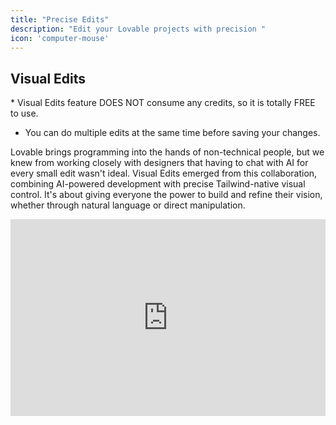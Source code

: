 ```yaml
---
title: "Precise Edits"
description: "Edit your Lovable projects with precision "
icon: 'computer-mouse'
---
```


## Visual Edits&#x20;

<Info>
  * Visual Edits feature DOES NOT consume any credits, so it is totally FREE to use.&#x20;

  * You can do multiple edits at the same time before saving your changes.
</Info>

Lovable brings programming into the hands of non-technical people, but we knew from working closely with designers that having to chat with AI for every small edit wasn't ideal. Visual Edits emerged from this collaboration, combining AI-powered development with precise Tailwind-native visual control. It's about giving everyone the power to build and refine their vision, whether through natural language or direct manipulation.

<iframe width="100%" height="315" src="https://www.youtube.com/embed/3FrKcqDGfe0?si=8tN6rN9pFdRUfo6x" title="YouTube video player" frameborder="0" allow="accelerometer; autoplay; clipboard-write; encrypted-media; gyroscope; picture-in-picture; web-share" referrerpolicy="strict-origin-when-cross-origin" allowfullscreen />

The **Visual Edit** tool in Lovable enables precise edits to specific UI components, offering flexibility and control in your design process.&#x20;

Activate the tool from the editor toolbar, hover over the desired element (e.g., button, text, image), and click to bring up editing options. You can:

* Update attributes like text, colors, layout, or functionality directly.

* Edit font weights, alignments, image resizing.

* Select parent elements.

For more complex adjustments, use AI-powered prompts to fine-tune your edits. Preview your changes in real-time and save them when satisfied. This feature streamlines targeted edits, helping you refine your designs effortlessly.

<Tip>
  **Keyboard shortcut**

  * Option + s on Mac

  * Alt + s on PC
</Tip>

<iframe width="100%" height="315" src="https://www.youtube.com/embed/b-O7Ew0Q2ig?si=qnEZvVf9PZ0prOZM" title="YouTube video player" frameborder="0" allow="accelerometer; autoplay; clipboard-write; encrypted-media; gyroscope; picture-in-picture; web-share" referrerpolicy="strict-origin-when-cross-origin" allowfullscreen />

[This is the technical background](https://x.com/emilahlback/status/1894488375517671795) of what went into building this feature.

## Using the Figma Integration

Designers can now export their Figma designs directly into Lovable to build full-stack apps without needing developers.

<iframe width="100%" height="315" src="https://www.youtube.com/embed/Xu4aE78qZZk?si=S7DSNhRdbJpPIqrz" title="YouTube video player" frameborder="0" allow="accelerometer; autoplay; clipboard-write; encrypted-media; gyroscope; picture-in-picture; web-share" referrerpolicy="strict-origin-when-cross-origin" allowfullscreen />

This [Figma-to-code guide](https://lovable.dev/blog/2025-01-22-figma-to-lovable-builder-io-native-integration) walks you through every step, from structuring Figma designs to using Builder.io’s plugin and leveraging Lovable for seamless app creation.

## Knowledge Files

Every project has its own unique context, goals, and challenges. A knowledge file captures this *custom context* and serves as a living document that evolves with your project.

<iframe width="100%" height="315" src="https://www.youtube.com/embed/XsRerF2pEUE" title="YouTube video player" frameborder="0" allow="accelerometer; autoplay; clipboard-write; encrypted-media; gyroscope; picture-in-picture" allowfullscreen />

1. **Project Overview:** A brief description of the project, its goals, and objectives.

2. **User Personas:** Detailed descriptions of your target users and their needs.

3. **Feature Specifications:** Include user stories, acceptance criteria, and detailed descriptions of each feature.

4. **Design Assets:** Links to design files, color palettes, typography, and other visual elements.

5. **API Documentation:** Detailed API endpoints, request/response examples, and authentication methods.

6. **Database Schema:** ER diagrams, table structures, and relationships.

7. **Environment Setup:** Instructions for setting up the development environment, including dependencies and configuration.

8. **Testing Guidelines:** Types of tests to be written, testing frameworks, and coverage requirements.

9. **Deployment Instructions:** Steps for deploying the application to different environments (development, staging, production).

10. **Version Control Practices:** Define your branching strategy, commit message conventions, and code review guidelines.

11. **Security Practices:** Guidelines for secure coding, data protection, and handling sensitive information.

12. **Compliance Requirements:** Any legal or regulatory requirements your project must adhere to.